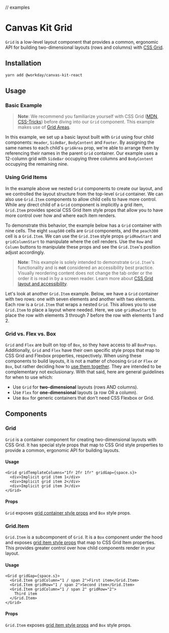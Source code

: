 
// examples

<Meta title="Components/Containers/Layout/Grid" component={Grid} />

# Canvas Kit Grid

`Grid` is a low-level layout component that provides a common, ergonomic API for building
two-dimensional layouts (rows and columns) with
[CSS Grid](https://developer.mozilla.org/en-US/docs/Learn/CSS/CSS_layout/Grids).

## Installation

```sh
yarn add @workday/canvas-kit-react
```

## Usage

### Basic Example

> **Note**: We recommend you familiarize yourself with CSS Grid
> ([MDN](https://developer.mozilla.org/en-US/docs/Learn/CSS/CSS_layout/Grids),
> [CSS-Tricks](https://css-tricks.com/snippets/css/complete-guide-grid/)) before diving into our
> `Grid` component. This example makes use of
> [Grid Areas](https://developer.mozilla.org/en-US/docs/Glossary/Grid_Areas).

In this example, we set up a basic layout built with `Grid` using four child components: `Header`,
`SideBar`, `BodyContent` and `Footer`. By assigning the same names to each child's `gridArea` prop,
we're able to arrange them by referencing their names in the parent `Grid` container. Our example
uses a 12-column grid with `SideBar` occupying three columns and `BodyContent` occupying the
remaining nine.

<ExampleCodeBlock code={Basic} />

### Using Grid Items

In the example above we nested `Grid` components to create our layout, and we controlled the layout
structure from the top-level `Grid` container. We can also use `Grid.Item` components to allow child
cells to have more control. While any direct child of a `Grid` component is implicitly a grid item,
`Grid.Item` provides special CSS Grid Item style props that allow you to have more control over how
and where each item renders.

To demonstrate this behavior, the example below has a `Grid` container with nine cells. The eight
`soap500` cells are `Grid` components, and the `peach300` cell is a `Grid.Item`. We can use the
`Grid.Item` style props `gridRowStart` and `gridColumnStart` to manipulate where the cell renders.
Use the `Row` and `Column` buttons to manipulate these props and see the `Grid.Item`'s position
adjust accordingly.

> **Note**: This example is solely intended to demonstrate `Grid.Item`'s functionality and is
> **not** considered an accessibility best practice. Visually reordering content does not change the
> tab order or the order it is read in by a screen reader. Learn more about
> [CSS Grid layout and accessibility](https://developer.mozilla.org/en-US/docs/Web/CSS/CSS_Grid_Layout/CSS_Grid_Layout_and_Accessibility).

<ExampleCodeBlock code={GridLayoutInteractive} />

Let's look at another `Grid.Item` example. Below, we have a `Grid` container with two rows: one with
seven elements and another with two elements. Each row is a `Grid.Item` that wraps a nested `Grid`.
This allows you to use `Grid.Item` to place a layout where needed. Here, we use `gridRowStart` to
place the row with elements 3 through 7 before the row with elements 1 and 2.

<ExampleCodeBlock code={GridLayout} />

### Grid vs. Flex vs. Box

`Grid` and `Flex` are built on top of `Box`, so they have access to all `BoxProps`. Additionally,
`Grid` and `Flex` have their own specific style props that map to CSS Grid and Flexbox properties,
respectively. When using these components to build layouts, it is not a matter of choosing `Grid`
_or_ `Flex` _or_ `Box`, but rather deciding how to
[use them together](https://css-tricks.com/css-grid-replace-flexbox/). They are intended to be
complementary not exclusionary. With that said, here are general guidelines for when to use which:

- Use `Grid` for **two-dimensional** layouts (rows AND columns).
- Use `Flex` for **one-dimensional** layouts (a row OR a column).
- Use `Box` for generic containers that don't need CSS Flexbox or Grid.

## Components

### Grid

`Grid` is a container component for creating two-dimensional layouts with CSS Grid. It has special
style props that map to CSS Grid style properties to provide a common, ergonomic API for building
layouts.

#### Usage

```tsx
<Grid gridTemplateColumns="1fr 2fr 1fr" gridGap={space.s}>
  <div>Implicit grid item 1</div>
  <div>Implicit grid item 2</div>
  <div>Implicit grid item 3</div>
</Grid>
```

#### Props

`Grid` exposes [grid container style props](/getting-started/for-developers/resources/style-props/#grid) and `Box` style props.

### Grid.Item

`Grid.Item` is a subcomponent of `Grid`. It is a `Box` component under the hood and exposes [grid item style props](/getting-started/for-developers/resources/style-props/#grid-item) that map to CSS Grid
Item properties. This provides greater control over how child components render in your layout.

#### Usage

```tsx
<Grid gridGap={space.s}>
  <Grid.Item gridColumn="1 / span 2">First item</Grid.Item>
  <Grid.Item gridRow="1 / span 2">Second item</Grid.Item>
  <Grid.Item gridColumn="1 / span 2" gridRow="2">
    Third item
  </Grid.Item>
</Grid>
```

#### Props

`Grid.Item` exposes [grid item style props](/getting-started/for-developers/resources/style-props/#grid-item) and `Box` style props.
